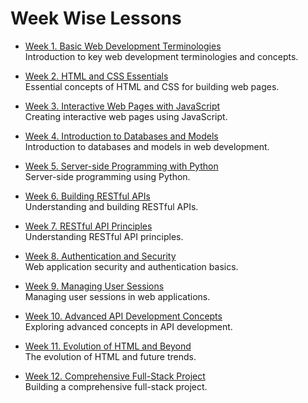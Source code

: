 # Week Wise Lessons

- [Week 1. Basic Web Development Terminologies](/lessons/week1)  
  Introduction to key web development terminologies and concepts.

- [Week 2. HTML and CSS Essentials](/lessons/week2)  
  Essential concepts of HTML and CSS for building web pages.

- [Week 3. Interactive Web Pages with JavaScript](/lessons/week3)  
  Creating interactive web pages using JavaScript.

- [Week 4. Introduction to Databases and Models](/lessons/week4)  
  Introduction to databases and models in web development.

- [Week 5. Server-side Programming with Python](/lessons/week5)  
  Server-side programming using Python.

- [Week 6. Building RESTful APIs](/lessons/week6)  
  Understanding and building RESTful APIs.

- [Week 7. RESTful API Principles](/lessons/week7)  
  Understanding RESTful API principles.

- [Week 8. Authentication and Security](/lessons/week8)  
  Web application security and authentication basics.

- [Week 9. Managing User Sessions](/lessons/week9)  
  Managing user sessions in web applications.

- [Week 10. Advanced API Development Concepts](/lessons/week10)  
  Exploring advanced concepts in API development.

- [Week 11. Evolution of HTML and Beyond](/lessons/week11)  
  The evolution of HTML and future trends.

- [Week 12. Comprehensive Full-Stack Project](/lessons/week12)  
  Building a comprehensive full-stack project.
